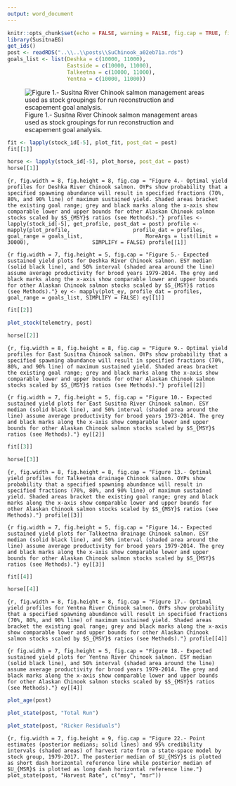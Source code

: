 ```yaml
---
output: word_document
---
```


```r
knitr::opts_chunk$set(echo = FALSE, warning = FALSE, fig.cap = TRUE, fig.align = 'center')
library(SusitnaEG)
get_ids()
post <- readRDS("..\\..\\posts\\SuChinook_a02eb71a.rds")
goals_list <- list(Deshka = c(10000, 11000),
                   Eastside = c(10000, 11000),
                   Talkeetna = c(10000, 11000),
                   Yentna = c(10000, 11000))
```

![Figure 1.- Susitna River Chinook salmon management areas used as stock groupings for run reconstruction and escapement goal analysis. ](SusitnaEGmap.png)

```r
fit <- lapply(stock_id[-5], plot_fit, post_dat = post)
fit[[1]]
```

```r
horse <- lapply(stock_id[-5], plot_horse, post_dat = post)
horse[[1]]
```

```{r, fig.width = 8, fig.height = 8, fig.cap = "Figure 4.- Optimal yield profiles for Deshka River Chinook salmon. OYPs show probability that a specified spawning abundance will result in specified fractions (70%, 80%, and 90% line) of maximum sustained yield. Shaded areas bracket the existing goal range; grey and black marks along the x-axis show comparable lower and upper bounds for other Alaskan Chinook salmon stocks scaled by $S_{MSY}$ ratios (see Methods)."}
profiles <- lapply(stock_id[-5], get_profile, post_dat = post)
profile <- mapply(plot_profile, 
                  profile_dat = profiles, 
                  goal_range = goals_list, 
                  MoreArgs = list(limit = 30000), 
                  SIMPLIFY = FALSE)
profile[[1]]
```

```{r fig.width = 7, fig.height = 5, fig.cap = "Figure 5.- Expected sustained yield plots for Deshka River Chinook salmon. ESY median (solid black line), and 50% interval (shaded area around the line) assume average productivity for brood years 1979-2014. The grey and black marks along the x-axis show comparable lower and upper bounds for other Alaskan Chinook salmon stocks scaled by $S_{MSY}$ ratios (see Methods)."}
ey <- mapply(plot_ey, profile_dat = profiles, goal_range = goals_list, SIMPLIFY = FALSE)
ey[[1]]
```

```r
fit[[2]]
```

```r
plot_stock(telemetry, post)
```

```r
horse[[2]]
```

```{r, fig.width = 8, fig.height = 8, fig.cap = "Figure 9.- Optimal yield profiles for East Susitna Chinook salmon. OYPs show probability that a specified spawning abundance will result in specified fractions (70%, 80%, and 90% line) of maximum sustained yield. Shaded areas bracket the existing goal range; grey and black marks along the x-axis show comparable lower and upper bounds for other Alaskan Chinook salmon stocks scaled by $S_{MSY}$ ratios (see Methods)."}
profile[[2]]
```

```{r fig.width = 7, fig.height = 5, fig.cap = "Figure 10.- Expected sustained yield plots for East Susitna River Chinook salmon. ESY median (solid black line), and 50% interval (shaded area around the line) assume average productivity for brood years 1973-2014. The grey and black marks along the x-axis show comparable lower and upper bounds for other Alaskan Chinook salmon stocks scaled by $S_{MSY}$ ratios (see Methods)."}
ey[[2]]
```

```r
fit[[3]]
```

```r
horse[[3]]
```

```{r, fig.width = 8, fig.height = 8, fig.cap = "Figure 13.- Optimal yield profiles for Talkeetna drainage Chinook salmon. OYPs show probability that a specified spawning abundance will result in specified fractions (70%, 80%, and 90% line) of maximum sustained yield. Shaded areas bracket the existing goal range; grey and black marks along the x-axis show comparable lower and upper bounds for other Alaskan Chinook salmon stocks scaled by $S_{MSY}$ ratios (see Methods)."}
profile[[3]]
```

```{r fig.width = 7, fig.height = 5, fig.cap = "Figure 14.- Expected sustained yield plots for Talkeetna drainage Chinook salmon. ESY median (solid black line), and 50% interval (shaded area around the line) assume average productivity for brood years 1979-2014. The grey and black marks along the x-axis show comparable lower and upper bounds for other Alaskan Chinook salmon stocks scaled by $S_{MSY}$ ratios (see Methods)."}
ey[[3]]
``` 

```r
fit[[4]]
```

```r
horse[[4]]
```

```{r, fig.width = 8, fig.height = 8, fig.cap = "Figure 17.- Optimal yield profiles for Yentna River Chinook salmon. OYPs show probability that a specified spawning abundance will result in specified fractions (70%, 80%, and 90% line) of maximum sustained yield. Shaded areas bracket the existing goal range; grey and black marks along the x-axis show comparable lower and upper bounds for other Alaskan Chinook salmon stocks scaled by $S_{MSY}$ ratios (see Methods)."}
profile[[4]]
```

```{r fig.width = 7, fig.height = 5, fig.cap = "Figure 18.- Expected sustained yield plots for Yentna River Chinook salmon. ESY median (solid black line), and 50% interval (shaded area around the line) assume average productivity for brood years 1979-2014. The grey and black marks along the x-axis show comparable lower and upper bounds for other Alaskan Chinook salmon stocks scaled by $S_{MSY}$ ratios (see Methods)."}
ey[[4]]
```

```r
plot_age(post)
```
  
```r
plot_state(post, "Total Run")
```
  
```r
plot_state(post, "Ricker Residuals")
```
  
```{r, fig.width = 7, fig.height = 9, fig.cap = "Figure 22.- Point estimates (posterior medians; solid lines) and 95% credibility intervals (shaded areas) of harvest rate from a state-space model by stock group, 1979-2017. The posterior median of $U_{MSY}$ is plotted as short dash horizontal reference line while posterior median of $U_{MSR}$ is plotted as long dash horizontal reference line."}
plot_state(post, "Harvest Rate", c("msy", "msr"))
```